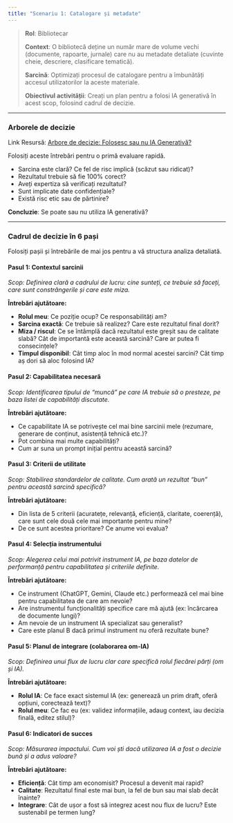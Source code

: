 ```yaml
---
title: "Scenariu 1: Catalogare și metadate"
---
```


> **Rol**: Bibliotecar
> 
> **Context**: O bibliotecă deține un număr mare de volume vechi (documente, rapoarte, jurnale) care nu au metadate detaliate (cuvinte cheie, descriere, clasificare tematică).
> 
> **Sarcină**: Optimizați procesul de catalogare pentru a îmbunătăți accesul utilizatorilor la aceste materiale.
> 
> **Obiectivul activității**: Creați un plan pentru a folosi IA generativă în acest scop, folosind cadrul de decizie.

---

### Arborele de decizie

Link Resursă: [Arbore de decizie: Folosesc sau nu IA Generativă?](/content/resurse/arbore_decizie_ia.html)

Folosiți aceste întrebări pentru o primă evaluare rapidă.

*   Sarcina este clară? Ce fel de risc implică (scăzut sau ridicat)?
*   Rezultatul trebuie să fie 100% corect?
*   Aveți expertiza să verificați rezultatul?
*   Sunt implicate date confidențiale?
*   Există risc etic sau de părtinire?

**Concluzie**: Se poate sau nu utiliza IA generativă?

---

### Cadrul de decizie în 6 pași

Folosiți pașii și întrebările de mai jos pentru a vă structura analiza detaliată.

#### Pasul 1: Contextul sarcinii
*Scop: Definirea clară a cadrului de lucru: cine sunteți, ce trebuie să faceți, care sunt constrângerile și care este miza.*

**Întrebări ajutătoare:**

*   **Rolul meu**: Ce poziție ocup? Ce responsabilități am?
*   **Sarcina exactă**: Ce trebuie să realizez? Care este rezultatul final dorit?
*   **Miza / riscul**: Ce se întâmplă dacă rezultatul este greșit sau de calitate slabă? Cât de importantă este această sarcină? Care ar putea fi consecințele?
*   **Timpul disponibil**: Cât timp aloc în mod normal acestei sarcini? Cât timp aș dori să aloc folosind IA?

#### Pasul 2: Capabilitatea necesară
*Scop: Identificarea tipului de "muncă" pe care IA trebuie să o presteze, pe baza listei de capabilități discutate.*

**Întrebări ajutătoare:**

*   Ce capabilitate IA se potrivește cel mai bine sarcinii mele (rezumare, generare de conținut, asistență tehnică etc.)?
*   Pot combina mai multe capabilități?
*   Cum ar suna un prompt inițial pentru această sarcină?

#### Pasul 3: Criterii de utilitate
*Scop: Stabilirea standardelor de calitate. Cum arată un rezultat "bun" pentru această sarcină specifică?*

**Întrebări ajutătoare:**

*   Din lista de 5 criterii (acuratețe, relevanță, eficiență, claritate, coerență), care sunt cele două cele mai importante pentru mine?
*   De ce sunt acestea prioritare? Ce anume voi evalua?

#### Pasul 4: Selecția instrumentului
*Scop: Alegerea celui mai potrivit instrument IA, pe baza datelor de performanță pentru capabilitatea și criteriile definite.*

**Întrebări ajutătoare:**

*   Ce instrument (ChatGPT, Gemini, Claude etc.) performează cel mai bine pentru capabilitatea de care am nevoie?
*   Are instrumentul funcționalități specifice care mă ajută (ex: încărcarea de documente lungi)?
*   Am nevoie de un instrument IA specializat sau generalist?
*   Care este planul B dacă primul instrument nu oferă rezultate bune?

#### Pasul 5: Planul de integrare (colaborarea om-IA)
*Scop: Definirea unui flux de lucru clar care specifică rolul fiecărei părți (om și IA).*

**Întrebări ajutătoare:**

*   **Rolul IA**: Ce face exact sistemul IA (ex: generează un prim draft, oferă opțiuni, corectează text)?
*   **Rolul meu**: Ce fac eu (ex: validez informațiile, adaug context, iau decizia finală, editez stilul)?

#### Pasul 6: Indicatori de succes
*Scop: Măsurarea impactului. Cum voi ști dacă utilizarea IA a fost o decizie bună și a adus valoare?*

**Întrebări ajutătoare:**

*   **Eficiență**: Cât timp am economisit? Procesul a devenit mai rapid?
*   **Calitate**: Rezultatul final este mai bun, la fel de bun sau mai slab decât înainte?
*   **Integrare**: Cât de ușor a fost să integrez acest nou flux de lucru? Este sustenabil pe termen lung?